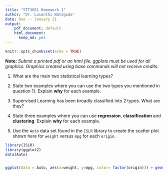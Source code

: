 ```yaml
---
title: "STT3851 Homework 1"
author: "Dr. Lasanthi Watagoda"
date: Due -- January 21
output: 
    pdf_document: default
    html_document:
      keep_md: yes
---
```


```r
knitr::opts_chunk$set(echo = TRUE)
```

**Note:** *Submit a printed pdf or an html file. ggplots must be used for all graphics. Graphics created using base commands will not receive credits.* 


1. What are the main two statistical learning types?

2. State two examples where you can use the two types you mentioned in question 1). Explain **why** for each example. 


3. Supervised Learning has been broadly classified into 2 types. What are they?



4. State three examples where you can use **regression**, **classification** and **clustering**. Explain **why** for each example. 
 

5. Use the `Auto` data set found in the `ISLR` library to create the scatter plot shown here for `weight` versus `mpg` for each `origin`.
  

  
```r
library(ISLR)
library(ggplot2)
data(Auto)


ggplot(data = Auto, aes(x=weight, y=mpg, color= factor(origin))) + geom_point() + geom_smooth(se=FALSE) + theme_bw()

```


